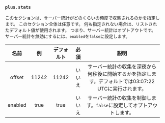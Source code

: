 ### `plus.stats`

このセクションは、サーバー統計がどのくらいの頻度で収集されるのかを指定します。
このセクション全体は任意です。
何も指定されない場合は、リストされたデフォルト値が使用されます。
つまり、サーバー統計はオプトアウトです。
サーバー統計を無効にするには、`enabled`を`false`に設定します。

|  名前   |  例   | デフォルト |  必須  |                                                  説明                                                  |
| :-----: | :---: | :--------: | :----: | :----------------------------------------------------------------------------------------------------: |
| offset  | 11242 |   11242    | いいえ | サーバー統計の収集を深夜から何秒後に開始するかを指定します。デフォルトでは03:07:22 UTCに実行されます。 |
| enabled | true  |    true    | いいえ |                 サーバー統計の収集を制御します。`false`に設定してオプトアウトします。                  |